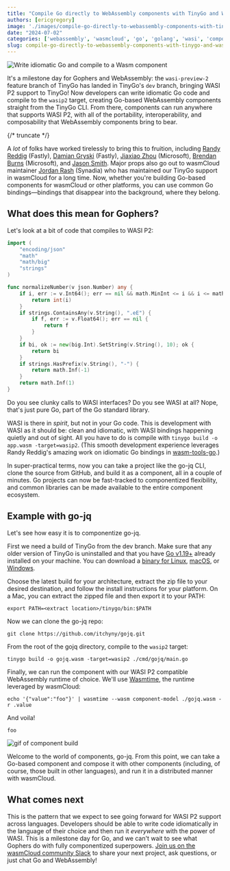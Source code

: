 ```yaml
---
title: "Compile Go directly to WebAssembly components with TinyGo and WASI P2"
authors: [ericgregory]
image: './images/compile-go-directly-to-webassembly-components-with-tinygo-and-wasip2.png'
date: "2024-07-02"
categories: ['webassembly', 'wasmcloud', 'go', 'golang', 'wasi', 'components']
slug: compile-go-directly-to-webassembly-components-with-tinygo-and-wasi-p2
---
```


![Write idiomatic Go and compile to a Wasm component](./images/compile-go-directly-to-webassembly-components-with-tinygo-and-wasip2.png)

It's a milestone day for Gophers and WebAssembly: the `wasi-preview-2` feature branch of TinyGo has landed in TinyGo's `dev` branch, bringing WASI P2 support to TinyGo! Now developers can write idiomatic Go code and compile to the `wasip2` target, creating Go-based WebAssembly components straight from the TinyGo CLI. From there, components can run anywhere that supports WASI P2, with all of the portability, interoperability, and composability that WebAssembly components bring to bear. 

{/* truncate */}

A *lot* of folks have worked tirelessly to bring this to fruition, including [Randy Reddig](https://github.com/ydnar) (Fastly), [Damian Gryski](https://github.com/dgryski) (Fastly), [Jiaxiao Zhou](https://github.com/Mossaka) (Microsoft), [Brendan Burns](https://github.com/brendandburns) (Microsoft), and [Jason Smith](https://github.com/omnide). Major props also go out to wasmCloud maintainer [Jordan Rash](https://github.com/jordan-rash) (Synadia) who has maintained our TinyGo support in wasmCloud for a long time. Now, whether you're building Go-based components for wasmCloud or other platforms, you can use common Go bindings&mdash;bindings that disappear into the background, where they belong.

## What does this mean for Gophers?

Let's look at a bit of code that compiles to WASI P2: 

```go
import (
	"encoding/json"
	"math"
	"math/big"
	"strings"
)

func normalizeNumber(v json.Number) any {
	if i, err := v.Int64(); err == nil && math.MinInt <= i && i <= math.MaxInt {
		return int(i)
	}
	if strings.ContainsAny(v.String(), ".eE") {
		if f, err := v.Float64(); err == nil {
			return f
		}
	}
	if bi, ok := new(big.Int).SetString(v.String(), 10); ok {
		return bi
	}
	if strings.HasPrefix(v.String(), "-") {
		return math.Inf(-1)
	}
	return math.Inf(1)
}
```

Do you see clunky calls to WASI interfaces? Do you see WASI at all? Nope, that's just pure Go, part of the Go standard library. 

WASI is there in *spirit*, but not in your Go code. This is development with WASI as it should be: clean and idiomatic, with WASI bindings happening quietly and out of sight. All you have to do is compile with `tinygo build -o app.wasm -target=wasip2`. (This smooth development experience leverages Randy Reddig's amazing work on idiomatic Go bindings in [wasm-tools-go](https://github.com/ydnar/wasm-tools-go).)

In super-practical terms, now you can take a project like the go-jq CLI, clone the source from GitHub, and build it as a component, all in a couple of minutes. Go projects can now be fast-tracked to componentized flexibility, and common libraries can be made available to the entire component ecosystem.

## Example with go-jq

Let's see how easy it is to componentize go-jq. 

First we need a build of TinyGo from the dev branch. Make sure that any older version of TinyGo is uninstalled and that you have [Go v1.19+](https://go.dev/doc/install) already installed on your machine. You can download a [binary for Linux](https://github.com/tinygo-org/tinygo/actions/workflows/linux.yml?query=branch%3Adev), [macOS](https://github.com/tinygo-org/tinygo/actions/workflows/build-macos.yml?query=branch%3Adev), or [Windows](https://github.com/tinygo-org/tinygo/actions/workflows/windows.yml?query=branch%3Adev). 

Choose the latest build for your architecture, extract the zip file to your desired destination, and follow the install instructions for your platform. On a Mac, you can extract the zipped file and then export it to your PATH:

```shell
export PATH=<extract location>/tinygo/bin:$PATH
```

Now we can clone the go-jq repo:

```shell
git clone https://github.com/itchyny/gojq.git
```

From the root of the gojq directory, compile to the `wasip2` target:

```shell
tinygo build -o gojq.wasm -target=wasip2 ./cmd/gojq/main.go
```
Finally, we can run the component with our WASI P2 compatible WebAssembly runtime of choice. We'll use [Wasmtime](https://github.com/bytecodealliance/wasmtime), the runtime leveraged by wasmCloud:

```shell
echo '{"value":"foo"}' | wasmtime --wasm component-model ./gojq.wasm -r .value
```

And voila! 

`foo`

![gif of component build](./images/idiomatic-go-compiling-directly-to-WebAssembly-Components.gif)

Welcome to the world of components, go-jq. From this point, we can take a Go-based component and compose it with other components (including, of course, those built in other languages), and run it in a distributed manner with wasmCloud. 

## What comes next

This is the pattern that we expect to see going forward for WASI P2 support across languages. Developers should be able to write code idiomatically in the language of their choice and then run it *everywhere* with the power of WASI. This is a milestone day for Go, and we can't wait to see what Gophers do with fully componentized superpowers. [Join us on the wasmCloud community Slack](https://slack.wasmcloud.com/) to share your next project, ask questions, or just chat Go and WebAssembly!